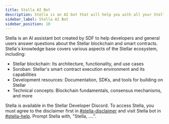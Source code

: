 ```yaml
---
title: Stella AI Bot
description: Stella is an AI bot that will help you with all your Stellar questions
sidebar_label: Stella AI Bot
sidebar_position: 10
---
```


Stella is an AI assistant bot created by SDF to help developers and general users answer questions about the Stellar blockchain and smart contracts. Stella's knowledge base covers various aspects of the Stellar ecosystem, including:

- Stellar blockchain: Its architecture, functionality, and use cases
- Soroban: Stellar's smart contract execution environment and its capabilities
- Development resources: Documentation, SDKs, and tools for building on Stellar
- Technical concepts: Blockchain fundamentals, consensus mechanisms, and more

Stella is available in the Stellar Developer Discord. To access Stella, you must agree to the disclaimer first in [#stella-disclaimer](https://discord.com/channels/897514728459468821/1265827552375738369/1266084686053249094) and visit Stella bot in [#stella-help](https://discord.gg/stellardev). Prompt Stella with, "Stella, ....".
